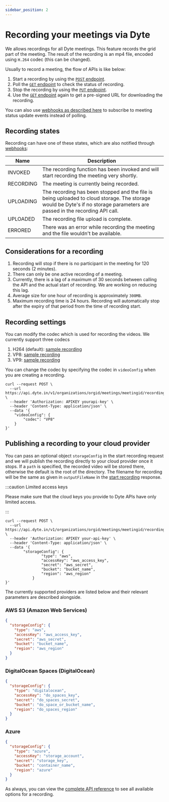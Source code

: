 ```yaml
---
sidebar_position: 2
---
```


# Recording your meetings via Dyte

We allows recordings for all Dyte meetings. This feature records the grid part of the meeting. The result of the recording is an mp4 file, encoded using `H.264` codec (this can be changed).

Usually to record a meeting, the flow of APIs is like below:

1. Start a recording by using the [`POST` endpoint](/api/#/operations/start_recording).
2. Poll the [`GET` endpoint](/api/#/operations/get_recording) to check the status of recording.
3. Stop the recording by using the [`PUT` endpoint](/api/#/operations/stop_recording).
4. Use the [`GET` endpoint](/api/#/operations/get_recording) again to get a pre-signed URL for downloading the recording.

You can also use [webhooks as described here](./subscribing-to-server-events#recordingstatusupdate) to subscribe to meeting status update events instead of polling.

## Recording states

Recording can have one of these states, which are also notified through [webhooks](./subscribing-to-server-events#recordingstatusupdate):

| Name      | Description                                                                                                                                                                |
| --------- | -------------------------------------------------------------------------------------------------------------------------------------------------------------------------- |
| INVOKED   | The recording function has been invoked and will start recording the meeting very shortly.                                                                                 |
| RECORDING | The meeting is currently being recorded.                                                                                                                                   |
| UPLOADING | The recording has been stopped and the file is being uploaded to cloud storage. The storage would be Dyte's if no storage parameters are passed in the recording API call. |
| UPLOADED  | The recording file upload is complete.                                                                                                                                     |
| ERRORED   | There was an error while recording the meeting and the file wouldn't be available.                                                                                         |

## Considerations for a recording

1. Recording will stop if there is no participant in the meeting for 120 seconds (2 minutes).
2. There can only be one active recording of a meeting.
3. Currently, there is a lag of a maximum of 30 seconds between calling the API and the actual start of recording. We are working on reducing this lag.
4. Average size for one hour of recording is approximately `300MB`.
5. Maximum recording time is 24 hours. Recording will automatically stop after the expiry of that period from the time of recording start.

## Recording settings

You can modify the codec which is used for recording the videos. We currently support three codecs

1. H264 (default): [sample recording](https://dyte-uploads.s3.ap-south-1.amazonaws.com/test/h264_sample.webm)
2. VP8: [sample recording](https://dyte-uploads.s3.ap-south-1.amazonaws.com/test/vp8_sample.webm)
3. VP9: [sample recording](https://dyte-uploads.s3.ap-south-1.amazonaws.com/test/vp9_sample.webm)

You can change the codec by specifying the codec in `videoConfig` when you are creating a recording.

```shell
curl --request POST \
  --url https://api.dyte.in/v1/organizations/orgid/meetings/meetingid/recording \
  --header 'Authorization: APIKEY yourapi-key' \
  --header 'Content-Type: application/json' \
  --data '{
	"videoConfig": {
		"codec": "VP8"
	}
}'
```

## Publishing a recording to your cloud provider

You can pass an optional object `storageConfig` in the start recording request and we will publish the recording directly to your cloud provider once it stops. If a `path` is specified, the recorded video will be stored there, otherwise the default is the root of the directory. The filename for recording will be the same as given in `outputFileName` in the [start recording](ref:startrecording) response.

:::caution Limited access keys

Please make sure that the cloud keys you provide to Dyte APIs have only limited access.

:::

```shell
curl --request POST \
  --url https://api.dyte.in/v1/organizations/orgid/meetings/meetingid/recording \
  --header 'Authorization: APIKEY your-api-key' \
  --header 'Content-Type: application/json' \
  --data '{
	    "storageConfig": {
                "type": "aws",
                "accessKey": "aws_access_key",
                "secret": "aws_secret",
                "bucket": "bucket_name",
                "region": "aws_region"
            }
}'
```

The currently supported providers are listed below and their relevant parameters are described alongside.

### AWS S3 (Amazon Web Services)

```json
{
  "storageConfig": {
    "type": "aws",
    "accessKey": "aws_access_key",
    "secret": "aws_secret",
    "bucket": "bucket_name",
    "region": "aws_region"
  }
}
```

### DigitalOcean Spaces (DigitalOcean)

```json
{
  "storageConfig": {
    "type": "digitalocean",
    "accessKey": "do_spaces_key",
    "secret": "do_spaces_secret",
    "bucket": "do_space_or_bucket_name",
    "region": "do_spaces_region"
  }
}
```

### Azure

```json
{
  "storageConfig": {
    "type": "azure",
    "accessKey": "storage_account",
    "secret": "storage_key",
    "bucket": "container_name",
    "region": "azure"
  }
}
```

As always, you can view the [complete API reference](/api/#/operations/start_recording) to see all available options for a recording.
